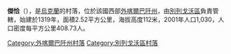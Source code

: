 {{coord|48|8|23|N|22|39|29|E|scale:30000|display=title}}

'''傑恰'''（{{lang-uk|Геча}}），是[[烏克蘭|烏克蘭]]的村落，位於該國西部[[外喀爾巴阡州|外喀爾巴阡州]]，由[[別列戈沃區|別列戈沃區]]負責管轄，始建於1319年，面積2.52平方公里，海拔高度112米，2001年人口1,030，人口密度每平方公里408.73人。

{{DEFAULTSORT:Геча}}

[[Category:外喀爾巴阡州村落|Category:外喀爾巴阡州村落]]
[[Category:別列戈沃區村落|Category:別列戈沃區村落]]


{{Zakarpattia-geo-stub}}